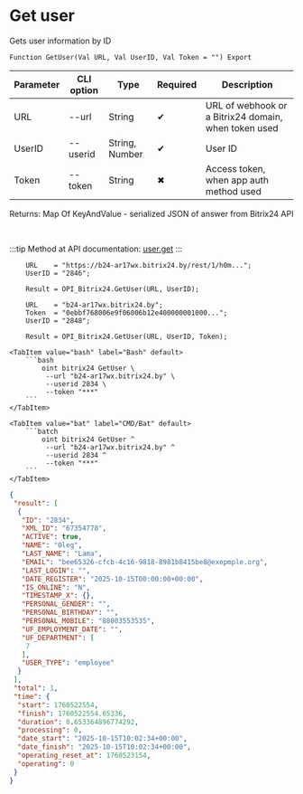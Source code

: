 ﻿---
sidebar_position: 2
description: Get user and other functions to work with Bitrix24 in the Open Integration Package, a free open-source integration library for 1C:Enterprise 8, OneScript and CLI
keywords: [1C, 1С, 1С:Enterprise, 1С:Enterprise 8.3, API, Integration, Services, Exchange, OneScript, CLI, Bitrix24]
---


# Get user
 Gets user information by ID



`Function GetUser(Val URL, Val UserID, Val Token = "") Export`

  | Parameter | CLI option | Type | Required | Description |
  |-|-|-|-|-|
  | URL | --url | String | &#x2714; | URL of webhook or a Bitrix24 domain, when token used |
  | UserID | --userid | String, Number | &#x2714; | User ID |
  | Token | --token | String | &#x2716; | Access token, when app auth method used |

  
  Returns:  Map Of KeyAndValue - serialized JSON of answer from Bitrix24 API

<br/>

:::tip
Method at API documentation: [user.get](https://dev.1c-bitrix.ru/rest_help/users/user_get.php)
:::
<br/>


```bsl title="1C:Enterprise/OneScript code example"
    URL    = "https://b24-ar17wx.bitrix24.by/rest/1/h0m...";
    UserID = "2846";

    Result = OPI_Bitrix24.GetUser(URL, UserID);

    URL    = "b24-ar17wx.bitrix24.by";
    Token  = "0ebbf768006e9f06006b12e400000001000...";
    UserID = "2848";

    Result = OPI_Bitrix24.GetUser(URL, UserID, Token);
```
 

 <Tabs>
  
    <TabItem value="bash" label="Bash" default>
        ```bash
            oint bitrix24 GetUser \
             --url "b24-ar17wx.bitrix24.by" \
             --userid 2834 \
             --token "***"
        ```
    </TabItem>
  
    <TabItem value="bat" label="CMD/Bat" default>
        ```batch
            oint bitrix24 GetUser ^
             --url "b24-ar17wx.bitrix24.by" ^
             --userid 2834 ^
             --token "***"
        ```
    </TabItem>
</Tabs>


```json title="Result"
{
 "result": [
  {
   "ID": "2834",
   "XML_ID": "67354778",
   "ACTIVE": true,
   "NAME": "Oleg",
   "LAST_NAME": "Lama",
   "EMAIL": "bee65326-cfcb-4c16-9818-8981b8415be8@exepmple.org",
   "LAST_LOGIN": "",
   "DATE_REGISTER": "2025-10-15T00:00:00+00:00",
   "IS_ONLINE": "N",
   "TIMESTAMP_X": {},
   "PERSONAL_GENDER": "",
   "PERSONAL_BIRTHDAY": "",
   "PERSONAL_MOBILE": "88003553535",
   "UF_EMPLOYMENT_DATE": "",
   "UF_DEPARTMENT": [
    7
   ],
   "USER_TYPE": "employee"
  }
 ],
 "total": 1,
 "time": {
  "start": 1760522554,
  "finish": 1760522554.65336,
  "duration": 0.653364896774292,
  "processing": 0,
  "date_start": "2025-10-15T10:02:34+00:00",
  "date_finish": "2025-10-15T10:02:34+00:00",
  "operating_reset_at": 1760523154,
  "operating": 0
 }
}
```
